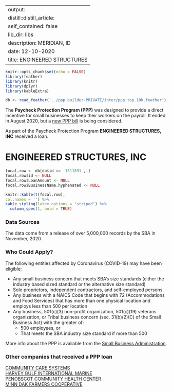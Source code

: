 
---
output:
  distill::distill_article:
    self_contained: false
    lib_dir: libs
description: MERIDIAN, ID 
date: 12-10-2020
title: ENGINEERED STRUCTURES 
---




```r
knitr::opts_chunk$set(echo = FALSE)
library(feather)
library(knitr)
library(dplyr)
library(kableExtra)

db <- read_feather('../ppp builder-PRIVATE/inter/ppp.top.10k.feather')

```



The **Paycheck Protection Program (PPP)** was designed to provide a direct incentive for small businesses to keep their workers on the payroll. It ended in August 2020, but a [new PPP bill](https://thehill.com/policy/finance/529092-bipartisan-support-for-new-ppp-loans-gains-momentum-in-congress) is being considered.

As part of the Paycheck Protection Program **ENGINEERED STRUCTURES, INC** received a loan.


# ENGINEERED STRUCTURES, INC 

```r
focal.row <- db[db$id ==  1511891 , ]
focal.row$id <- NULL
focal.row$LoanAmount <- NULL
focal.row$BusinessName.hyphenated <- NULL

knitr::kable(t(focal.row), 
col.names = '') %>%
kable_styling(latex_options = 'striped') %>%
  column_spec(1, bold = TRUE)


```

### Data Sources

The data come from a release of over 5,000,000 records by the SBA in November, 2020.


### Who Could Apply?

The following entities affected by Coronavirus (COVID-19) may have been eligible:

+ Any small business concern that meets SBA’s size standards (either the industry based sized standard or the alternative size standard)
+ Sole proprietors, independent contractors, and self-employed persons
+ Any business with a NAICS Code that begins with 72 (Accommodations and Food Services) that has more than one physical location and employs less than 500 per location
+ Any business, 501(c)(3) non-profit organization, 501(c)(19) veterans organization, or Tribal business concern (sec. 31(b)(2)(C) of the Small Business Act) with the greater of:
  + 500 employees, or 
  + That meets the SBA industry size standard if more than 500


More info about the PPP is available from the [Small Business Administration](https://www.sba.gov/funding-programs/loans/coronavirus-relief-options/paycheck-protection-program).

 
### Other companies that received a PPP loan 
   
 [COMMUNITY CARE SYSTEMS](/Paycheck-Protection-Program/1017353-COMMUNITY-CARE-SYSTEMS) <br> [HARVEY GULF INTERNATIONAL MARINE](/Paycheck-Protection-Program/1980238-HARVEY-GULF-INTERNATIONAL-MARINE) <br> [PENOBSCOT COMMUNITY HEALTH CENTER](/Paycheck-Protection-Program/3579728-PENOBSCOT-COMMUNITY-HEALTH-CENTER) <br> [MINN DAK FARMERS COOPERATIVE](/Paycheck-Protection-Program/3165043-MINN-DAK-FARMERS-COOPERATIVE) <br>
